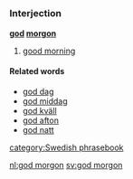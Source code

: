 =={{sv}}==
===Interjection===
'''[[god#Swedish|god]] [[morgon#Swedish|morgon]]'''

#[[good morning]]

====Related words====
*[[god dag]]
*[[god middag]]
*[[god kväll]]
*[[god afton]]
*[[god natt]]

[[category:Swedish phrasebook]]

[[nl:god morgon]]
[[sv:god morgon]]